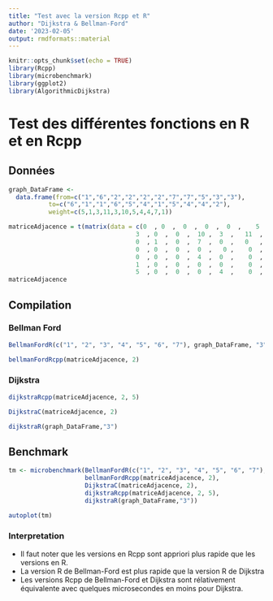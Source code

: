 ```yaml
---
title: "Test avec la version Rcpp et R"
author: "Dijkstra & Bellman-Ford"
date: '2023-02-05'
output: rmdformats::material
---
```


```r
knitr::opts_chunk$set(echo = TRUE)
library(Rcpp)
library(microbenchmark)
library(ggplot2)
library(AlgorithmicDijkstra)

```

# Test des différentes fonctions en R et en Rcpp

## Données

```r
graph_DataFrame <-
  data.frame(from=c("1","6","2","2","2","2","7","7","5","3","3"),
           to=c("6","1","1","6","5","4","1","5","4","4","2"),
           weight=c(5,1,3,11,3,10,5,4,4,7,1))

matriceAdjacence = t(matrix(data = c(0  , 0  ,  0  ,  0  ,  0  ,    5  , 0,
                                   3  , 0  ,  0  ,  10 ,  3  ,   11  , 0,
                                   0  , 1  ,  0  ,  7  ,  0  ,   0   , 0,
                                   0  , 0  ,  0  ,  0  ,   0 ,    0  , 0,
                                   0  , 0  ,  0  ,  4  ,  0  ,    0  , 0,
                                   1  , 0  ,  0  ,  0  ,  0  ,    0  , 0,
                                   5  , 0  ,  0  ,  0  ,  4  ,    0  , 0), nrow  = 7))
matriceAdjacence

```

## Compilation

### Bellman Ford

```r
BellmanFordR(c("1", "2", "3", "4", "5", "6", "7"), graph_DataFrame, "3")
```

```r
bellmanFordRcpp(matriceAdjacence, 2)
```

### Dijkstra

```r
dijkstraRcpp(matriceAdjacence, 2, 5)
```

```r
DijkstraC(matriceAdjacence, 2)
```

```r
dijkstraR(graph_DataFrame,"3")
```

## Benchmark

```r
tm <- microbenchmark(BellmanFordR(c("1", "2", "3", "4", "5", "6", "7"), graph_DataFrame, "3"),
                     bellmanFordRcpp(matriceAdjacence, 2),
                     DijkstraC(matriceAdjacence, 2),
                     dijkstraRcpp(matriceAdjacence, 2, 5),
                     dijkstraR(graph_DataFrame,"3"))
```

```r
autoplot(tm)
```

### Interpretation

-   Il faut noter que les versions en Rcpp sont appriori plus rapide que les versions en R.
-   La version R de Bellman-Ford est plus rapide que la version R de Dijkstra
-   Les versions Rcpp de Bellman-Ford et Dijkstra sont rélativement équivalente avec quelques microsecondes en moins pour Dijkstra.
